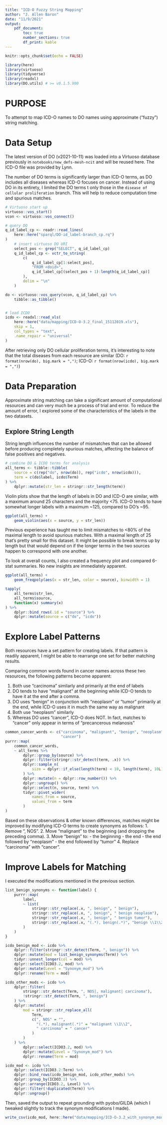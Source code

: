 ```yaml
---
title: "ICD-O Fuzzy String Mapping"
author: "J. Allen Baron"
date: "11/9/2021"
output:
    pdf_document:
        toc: true
        number_sections: true
        df_print: kable
---
```


```r
knitr::opts_chunk$set(echo = FALSE)
```

```r
library(here)
library(virtuoso)
library(tidyverse)
library(readxl)
library(DO.utils) # >= v0.1.5.900
```


# PURPOSE
To attempt to map ICD-O names to DO names using approximate ("fuzzy") string matching.


# Data Setup
The latest version of DO (v2021-10-11) was loaded into a Virtuoso database previously in `notebooks/new_defs-mesh-ncit` and will be reused here. The ICD-O file was provided by Lynn.

The number of DO terms is significantly larger than ICD-O terms, as DO includes all diseases whereas ICD-O focuses on cancer. Instead of using DO in its entirety, I limited the DO terms t only those in the `disease of cellular proliferation` branch. This will help to reduce computation time and spurious matches.

```r
# Virtuoso start up
virtuoso::vos_start()
vcon <- virtuoso::vos_connect()

# query DO
q_id_label_cp <- readr::read_lines(
    here::here("sparql/DO-id_label-branch_cp.rq")
)
    # insert virtuoso DO URI
    select_pos <- grep("SELECT", q_id_label_cp)
    q_id_label_cp <- vctr_to_string(
        c(
            q_id_label_cp[1:select_pos],
            "FROM <doid>",
            q_id_label_cp[(select_pos + 1):length(q_id_label_cp)]
        ),
        delim = "\n"
    )

do <- virtuoso::vos_query(vcon, q_id_label_cp) %>%
    tibble::as_tibble()


# load ICDO
icdo <- readxl::read_xls(
    here::here("data/mapping/ICD-O-3.2_final_15112019.xls"),
    skip = 1,
    col_types = "text",
    .name_repair = "universal"
)
```

After retrieving only DO cellular proliferation terms, it's interesting to note that the total diseases from each resource are similar (DO: `r format(nrow(do), big.mark = ",")`; ICD-O: `r format(nrow(icdo), big.mark = ",")`)


# Data Preparation

Approximate string matching can take a significant amount of computational resources and can very much be a process of trial and error. To reduce the amount of error, I explored some of the characteristics of the labels in the two datasets.


## Explore String Length

String length influences the number of mismatches that can be allowed before producing completely spurious matches, affecting the balance of false positives and negatives.
```r
# combine DO & ICDO terms for analysis
all_terms <- tibble::tibble(
    source = c(rep("do", nrow(do)), rep("icdo", nrow(icdo))),
    term = c(do$label, icdo$Term)
) %>%
    dplyr::mutate(str_len = stringr::str_length(term))
```

Violin plots show that the length of labels in DO and ICD-O are similar, with a maximum around 25 characters and the majority <75. ICD-O tends to have somewhat longer labels with a maximum ~125, compared to DO's ~95.
```r
ggplot(all_terms) +
    geom_violin(aes(x = source, y = str_len))
```

Previous experience has taught me to limit mismatches to <80% of the maximal length to avoid spurious matches. With a maximal length of 25 that's pretty small for this dataset. It might be possible to break terms up by length but that would depend on if the longer terms in the two sources happen to correspond with one another.

To look at overall counts, I also created a frequency plot and compared 6-stat summaries. No new insights are immediately apparent.
```r
ggplot(all_terms) +
    geom_freqpoly(aes(x = str_len, color = source), binwidth = 1)

tapply(
    all_terms$str_len,
    all_terms$source,
    function(x) summary(x)
) %>%
    dplyr::bind_rows(.id = "source") %>%
    dplyr::mutate(source = c("do", "icdo"))
```


# Explore Label Patterns

Both resources have a set pattern for creating labels. If that pattern is readily apparent, I might be able to rearrange one set for better matching results.

Comparing common words found in cancer names across these two resources, the following patterns become apparent:

1. Both use "carcinoma" similarly and primarily at the end of labels
2. DO tends to have "malignant" at the beginning while ICD-O tends to have it at the end after a comma.
3. DO uses "benign" in conjunction with "neoplasm" or "tumor" primarily at the end, while ICD-O uses it in much the same way as malignant
4. Both use "neoplasm" similarly
5. Whereas DO uses "cancer", ICD-O does NOT. In fact, matches to "cancer" only appear in terms of "precancerous melanosis"
```r
common_cancer_words <- c("carcinoma", "malignant", "benign", "neoplasm",
                         "cancer")
purrr::map(
    common_cancer_words,
    ~ all_terms %>%
        dplyr::group_by(source) %>%
        dplyr::filter(stringr::str_detect(term, .x)) %>%
        dplyr::sample_n(
            size = dplyr::if_else(length(term) < 10, length(term), 10L)
        ) %>%
        dplyr::mutate(n = dplyr::row_number()) %>%
        dplyr::ungroup() %>%
        dplyr::select(n, source, term) %>%
        tidyr::pivot_wider(
            names_from = source,
            values_from = term
        )
)
```

Based on these observations & other known differences, matches might be improved by modifying ICD-O terms to create synonyms as follows:
1. Remove ", NOS".
2. Move "malignant" to the beginning (and dropping the preceding comma).
3. Move "benign" to:
    - the beginning
    - the end
    - the end followed by "neoplasm"
    - the end followed by "tumor"
4. Replace "carcinoma" with "cancer".


# Improve Labels for Matching

I executed the modifications mentioned in the previous section.

```r
list_benign_synonyms <- function(label) {
    purrr::map(
        label,
        ~ list(
            stringr::str_replace(.x, ", benign", " benign"),
            stringr::str_replace(.x, ", benign", " benign neoplasm"),
            stringr::str_replace(.x, ", benign", " benign tumor"),
            stringr::str_replace(.x, "(.*), benign(.*)", "benign \\1\\2")
        )
    )
}

icdo_benign_mod <- icdo %>%
    dplyr::filter(stringr::str_detect(Term, ", benign")) %>%
    dplyr::mutate(mod = list_benign_synonyms(Term)) %>%
    tidyr::unnest_longer(col = mod) %>%
    dplyr::select(ICDO3.2, mod) %>%
    dplyr::mutate(Level = "Synonym_mod") %>%
    dplyr::rename(Term = mod)

icdo_other_mods <- icdo %>%
    dplyr::filter(
        stringr::str_detect(Term, ", NOS|, malignant| carcinoma"),
        !stringr::str_detect(Term, ", benign")
    ) %>%
    dplyr::mutate(
        mod = stringr::str_replace_all(
            Term,
            c(", NOS" = "",
              "(.*), malignant(.*)" = "malignant \\1\\2",
              " carcinoma" = " cancer"
            )
        )
    ) %>%
        dplyr::select(ICDO3.2, mod) %>%
        dplyr::mutate(Level = "Synonym_mod") %>%
        dplyr::rename(Term = mod)

icdo_mod <- icdo %>%
    dplyr::select(ICDO3.2:Term) %>%
    dplyr::bind_rows(icdo_benign_mod, icdo_other_mods) %>%
    dplyr::group_by(ICDO3.2) %>%
    dplyr::arrange(ICDO3.2, Level) %>%
    dplyr::filter(!duplicated(Term)) %>%
    dplyr::ungroup()
```

Then, saved the output to repeat grounding with pyobo/GILDA (which I tweaked slightly to track the synonym modifications I made).
```r
write_csv(icdo_mod, here::here("data/mapping/ICD-O-3.2_with_synonym_mod.csv"))
```
